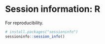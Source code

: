 # Session information: R {-}

For reproducibility.
```r
# install.packages("sessioninfo")
sessioninfo::session_info()
```
